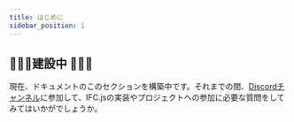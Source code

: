 ```yaml
---
title: はじめに
sidebar_position: 1
---
```



## 🚧👷‍♀️建設中 👷‍♂️🚧

<IfcCard icon="💙" title="IFC.jsに興味を持っていただきありがとうございます。">
現在、ドキュメントのこのセクションを構築中です。それまでの間、<a href="https://discord.com/invite/g7Uzn2KSwB">Discordチャンネル</a>に参加して、IFC.jsの実装やプロジェクトへの参加に必要な質問をしてみてはいかがでしょうか。
</IfcCard>
